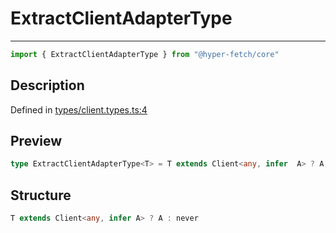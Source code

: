 

# ExtractClientAdapterType

<div class="api-docs__separator" data-reactroot="">

---

</div><div class="api-docs__import" data-reactroot="">

```ts
import { ExtractClientAdapterType } from "@hyper-fetch/core"
```

</div><div class="api-docs__section">

## Description

</div><div class="api-docs__description"><span class="api-docs__do-not-parse">



</span></div><p class="api-docs__definition">

Defined in [types/client.types.ts:4](https://github.com/BetterTyped/hyper-fetch/blob/c3e2c45/packages/core/src/types/client.types.ts#L4)

</p><div class="api-docs__section">

## Preview

</div><div class="api-docs__preview type single">

```ts
type ExtractClientAdapterType<T> = T extends Client<any, infer  A> ? A : never;
```

</div><div class="api-docs__section">

## Structure

</div><div class="api-docs__returns">

```ts
T extends Client<any, infer A> ? A : never
```

</div>